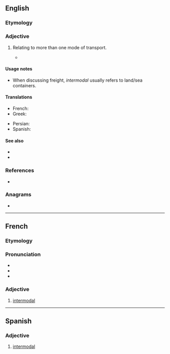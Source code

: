 ==English==
{{wikipedia}}

===Etymology===
{{prefix|en|inter|modal}}

===Adjective===
{{en-adj|-}}

# Relating to more than one mode of transport.
#: {{ux|en|an '''intermodal''' station which provides transfers between buses and trains}}
#* {{quote-journal|en|year=2019|month=October|author=Steve Stubbs, photo caption|title=New GBRf intermodal service|journal=Modern Railways|page=20|text=Boxes from Southampton: In September, GB Railfreight began a new '''intermodal''' service from Solent Stevedores to Manchester. [...] This is the third daily working GBRf offers serving Southampton and GBRf's 17th '''intermodal''' service to date; it runs five days per week.}}

====Usage notes====
* When discussing freight, ''intermodal'' usually refers to land/sea containers.

====Translations====
{{trans-top|Relating to more than one mode of transport}}
* French: {{t+|fr|intermodal|f}}
* Greek: {{t+|el|διατροπικός}}
{{trans-mid}}
* Persian: {{t+|fa|ایستگاه‌های چندگانه}}
* Spanish: {{t|es|intermodal}}
{{trans-bottom}}

====See also====
* {{l|en|balanced transportation}}
* {{l|en|intermodalism}}

===References===
* {{R:Lexico}}

===Anagrams===
* {{anagrams|en|a=adeilmnort|intramodel|mildronate|tremolandi}}

----

==French==

===Etymology===
{{prefix|fr|inter|modal}}

===Pronunciation===
* {{fr-IPA}}
* {{audio|fr|Fr-intermodal.ogg|Audio}}
* {{audio|fr|Fr-BE-BW--intermodal.ogg|Audio (Belgium)}}

===Adjective===
{{fr-adj}}

# [[#English|intermodal]]

----

==Spanish==

===Adjective===
{{es-adj}}

# [[#English|intermodal]]